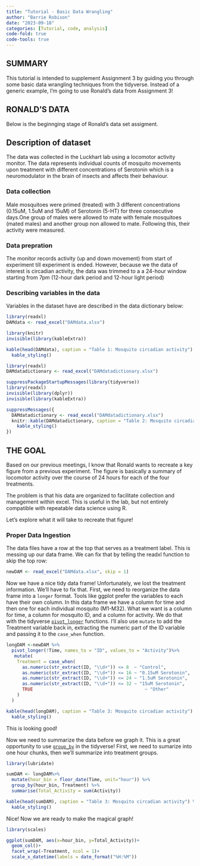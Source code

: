 ```yaml
---
title: "Tutorial - Basic Data Wrangling"
author: "Barrie Robison"
date: "2023-09-18"
categories: [Tutorial, code, analysis]
code-fold: true
code-tools: true
---
```


## SUMMARY

This tutorial is intended to supplement Assignment 3 by guiding you through some basic data wrangling techniques from the tidyverse.  Instead of a generic example, I'm going to use Ronald's data from Assignment 3!

## RONALD'S DATA

Below is the beginnging stage of Ronald's data set assigment.

## Description of dataset

The data was collected in the Luckhart lab using a locomotor activity monitor. The data represents individual counts of mosquito movements upon treatment with different concentrations of Serotonin which is a neuromodulator in the brain of insects and affects their behaviour.

### Data collection

Male mosquitoes were primed (treated) with 3 different concentrations (0.15uM, 1.5uM and 15uM) of Serotonin (5-HT) for three consecutive days.One group of males were allowed to mate with female mosquitoes (mated males) and another group non allowed to mate. Following this, their activity were measured.

### Data prepration

The monitor records activity (up and down movement) from start of experiment till experiment is ended. However, because we the data of interest is circadian activity, the data was trimmed to a a 24-hour window starting from 7pm (12-hour dark period and 12-hour light period)


### Describing variables in the data

Variables in the dataset have are described in the data dictionary below:


```r
library(readxl)
DAMdata <- read_excel("DAMdata.xlsx")

library(knitr)
invisible(library(kableExtra))

kable(head(DAMdata), caption = "Table 1: Mosquito circadian activity") %>%
  kable_styling()
```


```r
library(readxl)
DAMdatadictionary <- read_excel("DAMdatadictionary.xlsx")

suppressPackageStartupMessages(library(tidyverse))
library(readxl)
invisible(library(dplyr))
invisible(library(kableExtra))

suppressMessages({
  DAMdatadictionary <- read_excel("DAMdatadictionary.xlsx")
  knitr::kable(DAMdatadictionary, caption = "Table 2: Mosquito circadian activity data dictionary") %>%
    kable_styling()
})
```

## THE GOAL

Based on our previous meetings, I know that Ronald wants to recreate a key figure from a previous experiment.  The figure is basically a summary of locomotor activity over the course of 24 hours for each of the four treatments.

The problem is that his data are organized to facilitate collection and management within excel.  This is useful in the lab, but not entirely compatible with repeatable data science using R.

Let's explore what it will take to recreate that figure!

### Proper Data Ingestion

The data files have a row at the top that serves as a treatment label.  This is messing up our data frame.  We can fix that by telling the readxl function to skip the top row:

```r

newDAM <- read_excel("DAMdata.xlsx", skip = 1)

```

Now we have a nice tidy data frame!  Unfortunately, we lost the treatment information.  We'll have to fix that.  First, we need to reorganize the data frame into a `longer` format.  Tools like ggplot prefer the variables to each have their own column.  In this data frame we have a column for time and then one for each individual mosquito (M1-M32).  What we want is a column for time, a column for mosquito ID, and a column for activity.  We do that with the tidyverse [`pivot_longer`](https://tidyr.tidyverse.org/reference/pivot_longer.html) functions.  I'll also use `mutate` to add the Treatment variable back in, extracting the numeric part of the ID variable and passing it to the `case_when` function.

```r

longDAM <-newDAM %>%
  pivot_longer(!Time, names_to = "ID", values_to = "Activity")%>%
   mutate(
    Treatment = case_when(
      as.numeric(str_extract(ID, "\\d+")) <= 8  ~ "Control",
      as.numeric(str_extract(ID, "\\d+")) <= 16 ~ "0.15uM Serotonin",
      as.numeric(str_extract(ID, "\\d+")) <= 24 ~ "1.5uM Serotonin",
      as.numeric(str_extract(ID, "\\d+")) <= 32 ~ "15uM Serotonin",
      TRUE                                          ~ "Other"
    )
  )

kable(head(longDAM), caption = "Table 3: Mosquito circadian activity") %>%
  kable_styling()

```

This is looking good!

Now we need to summarize the data before we graph it.  This is a great opportunity to use [`group_by`](https://dplyr.tidyverse.org/reference/group_by.html) in the tidyverse!  First, we need to sumarize into one hour chunks, then we'll summarize into treatment groups.


```r
library(lubridate)

sumDAM <- longDAM%>%
  mutate(hour_bin = floor_date(Time, unit="hour")) %>%
  group_by(hour_bin, Treatment) %>%
  summarise(Total_Activity = sum(Activity))

kable(head(sumDAM), caption = "Table 3: Mosquito circadian activity") %>%
  kable_styling()

```

Nice!  Now we are ready to make the magical graph!

```r
library(scales)

ggplot(sumDAM, aes(x=hour_bin, y=Total_Activity))+
  geom_col()+
  facet_wrap(~Treatment, ncol = 1)+
  scale_x_datetime(labels = date_format("%H:%M")) 


```
